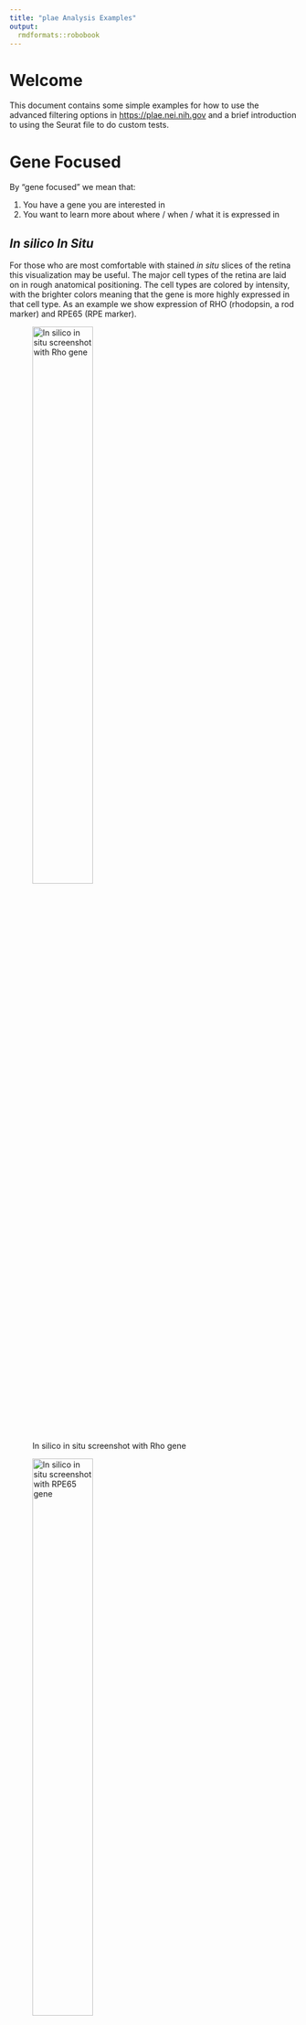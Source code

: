 ```yaml
---
title: "plae Analysis Examples"
output: 
  rmdformats::robobook
---
```

# Welcome

This document contains some simple examples for how to use the advanced filtering options in [https://plae.nei.nih.gov]() and a brief introduction to using the Seurat file to do custom tests. 

# Gene Focused

By "gene focused" we mean that:

1. You have a gene you are interested in
2. You want to learn more about where / when / what it is expressed in

## *In silico* *In Situ*

For those who are most comfortable with stained *in situ* slices of the retina this visualization may be useful. The major cell types of the retina are laid on in rough anatomical positioning. The cell types are colored by intensity, with the brighter colors meaning that the gene is more highly expressed in that cell type. As an example we show expression of RHO (rhodopsin, a rod marker) and RPE65 (RPE marker).

![In silico in situ screenshot with Rho gene](screenshots/rho_in_situ.png){width=50%}

![In silico in situ screenshot with RPE65 gene](screenshots/rpe65_in_situ.png){width=50%}


## UMAP - Table

If you are curious about a gene, then there are several ways you can learn about its retinal cell type expression patterning. We will use [ATOH7](https://www.sciencedirect.com/science/article/pii/S0012160612001418?via%3Dihub), a transcription factor that regulates retinal ganglion development as our example gene. 

The UMAP view is a two dimensional representation of the individual cells in the scEiaD. Cells that are closer together have more related gene expression profiles (and thus are likely to be similar cell types). 

Let's go the UMAP - Table viewer in plae:

Viz -> UMAP - Tables

![umap visualization with atoh7 gene](screenshots/atoh7_umap_navigation.png){width=75%}

Dark gray are cells which have no detectable ATOH7.

Yellow is the highest expression and dark purple is the lowest expression. 

![umap visualization with atoh7 with relaxed expression filtering](screenshots/atoh7_umap.png){width=75%}

## Show highest expressing cells

What if we want to see which cells have the highest expression? We can use the "Filter Gene Expression" slider to only show cells with expression above a log2(expression) value.

We see that the highest expressing cells are in the "center" before the branching happens.

![umap visualization with atoh7 with tightened expression filtering](screenshots/atoh7_umap_filtered.png){width=75%}

## Species Filtering

By default plae shows data for all organisms in the database (human, mouse, macaque). 

If we only want to see ATOH7 expression in human data, then that is very easy with the powerful "Scatter Filter Category" and "Gene Filter On" sections.

![umap visualization with atoh7 on only human data](screenshots/atoh7_umap_filtered_human_only.png){width=75%}

## Table Information

While the UMAP view is cool looking, it can't show you everything....what if we want to know what kind of cells are expressing ATOH7?

We can have quantified information on where ATOH7 is expressed by Cell Type (predicted) (this is our machine learned cell type labels) and organism.

![screenshot of atoh7 gene info table](screenshots/atoh7_table.png){width=75%}

We see that about 50% of the mouse and human neurogenic cell type express ATOH7. In raw counts that is 16,449 of 28,811 total mouse neurogenic cells. They have an average expression of 1.86. You can sort or filter the table based on queries. If you wanted to see ATOH7 expression in the RGCs this is trivial to do by typing in the box below.

![screenshot of atoh7 gene info table with filtering shown for cell type](screenshots/atoh7_table_search.png){width=75%}

This shows us that ATOH7 expression seems to be dropping in the maturing/mature RGCs (and is much lower in the macaque) relative to the neurogenic population. 

## Study filtering

As scEiaD is constructed from publicly available datasets, you can also filter the data to only show results from a specific paper. This may be useful if you using the results from that paper and want to check or confirm a finding. 

You can see information about the papers / studies in scEiaD by using the adjacent "Make Meta Table" section as follows:

![meta table study screenshot](screenshots/meta_table_studies.png){width=75%}

We see that the Clark et al. 2019 study did Smart-seq2 and 10X across many developmental time points in mouse. They study_accession ID is SRP158081. We can use this ID to look at ATOH7 expression only in this study in both the UMAP view and the table view

![umap visualization of atoh7 expression in Clark et al 2019 study](screenshots/atoh7_umap_clark_only.png){width=75%}

![table info for atoh7 only showing info from Clark et al](screenshots/atoh7_table_clark_only.png){width=75%}


# Expression Plot

As we have a huge number of studies and samples, we can use this (for single cell data) unusual view: a boxplot! We can see how ATOH7 expression changes across celltype *and* study.

## How do we get here?

![expression plot page screenshot](screenshots/atoh7_exp_navigation.png)

## Make a plot....that shows nothing?

We've entered ATOH7 as the gene to plot (1). We are faceting (splitting the plot into separate sub-plots) on Cell Type (predict) (2). We are coloring the data points by study_accession (each study's average gene expression across the Cell Type (predict) is plotted separately) (3). But we see ... nothing. Why?

![atoh7 expression plot intentional bad example screenshot](screenshots/atoh7_exp_bad_view.png)

That is because the Plot Height (400) is not high enough. The text is prioritized over the data, so they are hidden. As it is extremely difficult to "auto" pick the correct height, it was more straightforward to have the user pick it. Usually a value around 700 - 1200 will give a reasonable view.

## Useable plot
![atoh7 expression plot with sufficient plot height given](screenshots/atoh7_exp_view.png)

So yes, now we can see the data. 

## Some cones have ATOH7 expression?

So each point is an independent study. We see high ATOH7 expression in the neurogenic population, across many studies. But we also see one of studies with ATOH7 expression in cones. The legend shows which colors correspond to which study.

![screenshot of legend of expression plot](screenshots/atoh7_exp_legend.png)
One of the studies is a bright pink...probably SRP200599. We can confirm that by replotting the data with a filter that only shows study_accession SRP200599.

![](screenshots/atoh7_exp_SRP200599.png)

Yep, that is it. We can jump to the UMAP - Table view to pull up the metadata we have extracted about the study. 

![](screenshots/atoh7_table_SRP200599.png)

This is from [Buenaventura et al. ](https://pubmed.ncbi.nlm.nih.gov/31260032/) and is a study that enriched early mouse cones. Some [work](https://www.sciencedirect.com/science/article/pii/S1534580720303075?via%3Dihub) suggests that loss of ATOH7 inhibits cone specification. These cones may be "early" cones or late neurogenic cells that are developing into cones. 


# Cell Type Focused

If you want to get a sense about *what* is present in scEiaD, then there are several tools you can use. For our example, we will be starting with the rods.

## How many rods do we have?
These are published labels
![](screenshots/rods_table.png)

## How many rods do we have after the machine learning?
![](screenshots/rods_predict_table.png)

## How many rods (predicted) do we have across organism?
![](screenshots/rods_predict_org_table.png)

## How many rods (predicted) we we have across organism and study?
![](screenshots/rods_predict_org_study_table.png)

## What genes are differentially expressed in the Rods?

![](screenshots/rods_diff_test.png)

## And what does ROM1 expression look like in the UMAP?

![](screenshots/rods_rom1_umap.png)

Very high expression in the rods (and expressed in other cells too)

# Advanced Stuff - Analysis in R

We provide the full data as seurat (v3) or anndata (scanpy) objects you can download for boutique analysis. Here we demonstrate how you can use the Seurat object to run a quick custom diff test on a sub-population of neurogenic cells. The Seurat object is 25 GB in size and likely will cause serious memory issues on a generic laptop. 

```r
library(Seurat)
library(tidyverse)
#system('wget -O ~/data/scEiaD/scEiaD_all_seurat_v3.Rdata http://hpc.nih.gov/~mcgaugheyd/scEiaD/2021_03_17/scEiaD_all_seurat_v3.Rdata')
# the -O renames the file and puts it in the ~/data/scEiaD directory
load('~/data/scEiaD/scEiaD_all_seurat_v3.Rdata')
```

## ID neurogenic cells in different clusters
```r
scEiaD_droplet@meta.data %>% 
  group_by(cluster, CellType_predict) %>% 
  summarise(Count = n()) %>% 
  mutate(Perc = (Count / sum(Count)) * 100) %>% 
  filter(Perc > 5) %>% 
  filter(CellType_predict == 'Neurogenic Cells') %>% 
  arrange(-Perc)
```

The most common is cluster 41 and 42 (by both count and proportion that is Neurogenic)

## Compare cluster 41 - Neurogenic vs cluster 42 - Neurogenic
This will take a few minutes to run. This is why we cannot offer on-demand custom diff testing as it takes at least a few minutes to run and the whole app shuts down for *everyone* while it computes. 
```r
# Create new column with a pasted together cluster ID and a CellType
scEiaD_droplet <- AddMetaData(scEiaD_droplet, 
                              metadata = 
                                paste0(
                                  scEiaD_droplet@meta.data$cluster, 
                                  '_', 
                                  scEiaD_droplet@meta.data$CellType_predict
                                  ), 
                              col.name = 'clusterCT' )
# tell Seurat this new column is the default identity
Idents(scEiaD_droplet) <- scEiaD_droplet@meta.data$clusterCT
diff_test <- FindMarkers(scEiaD_droplet, ident.1 = '41_Neurogenic Cells', ident.2 = '42_Neurogenic Cells')
diff_test %>% arrange(-avg_log2FC) %>% head(5)
```

We see the top hit (by log fold change) that is over expressed in cluster6-Neurogenic is ENSG00000131747 (TOP2A), which is a marker of cell proliferation. 


## ID RPE cells in different clusters
```r
scEiaD_droplet@meta.data %>% 
  group_by(cluster, CellType_predict) %>% 
  summarise(Count = n()) %>% 
  mutate(Perc = (Count / sum(Count)) * 100) %>% 
  filter(Perc > 5) %>% 
  filter(CellType_predict == 'RPE') %>% 
  arrange(-Perc)
```

## Compare cluster 34 - RPE vs cluster 47 - RPE
```r
# Create new column with a pasted together cluster ID and a CellType
scEiaD_droplet <- AddMetaData(scEiaD_droplet, 
                              metadata = 
                                paste0(
                                  scEiaD_droplet@meta.data$cluster, 
                                  '_', 
                                  scEiaD_droplet@meta.data$CellType_predict
                                  ), 
                              col.name = 'clusterCT' )
# tell Seurat this new column is the default identity
Idents(scEiaD_droplet) <- scEiaD_droplet@meta.data$clusterCT
diff_test <- FindMarkers(scEiaD_droplet, ident.1 = '34_RPE', ident.2 = '47_RPE')
diff_test %>% arrange(avg_log2FC) %>% head(20)
```
One of the first non-ribosome or mitochondrial gene is vimentin, which has been previously identified as over-expressed in cultured and proliferating RPE (https://pubmed.ncbi.nlm.nih.gov/1700982/). The RPE in cluster 47 are iPSC-based. 

## Check RPE65, TTR, TYRP1 and Vimentin expression across the two RPE cluster (and RGC)
RPE65, TTR, and TYRP1 are markers for functional RPE and are high in both groups of RPE (and as a quick control, virtually all off in RGC). Vimentin is much higher in the iPSC RPE cluster (37).
```r
scEiaD_droplet__RPE <- subset(scEiaD_droplet, idents = c('34_RPE','47_RPE', '51_Retinal Ganglion Cells', '7_RPCs'))
VlnPlot(scEiaD_droplet__RPE, features = c('ENSG00000116745', 'ENSG00000107165', 'ENSG00000118271', 'ENSG00000026025'))
```


